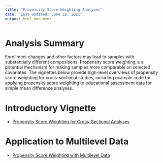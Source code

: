 ```yaml
---
title: "Propensity Score Weighting Analyses"
date: "Last Updated: June 16, 2021"
output: html_document
---
```


# Analysis Summary

Enrollment changes and other factors may lead to samples with substantially different compositions. Propensity score weighting is a potential mechanism for making samples more comparable on selected covariates. The vignettes below provide high-level overviews of propensity score weighting for cross-sectional studies, including example code for applying propensity score weighting to educational assessment data for simple mean difference analyses. 

# Introductory Vignette

* [Propensity Score Weighting for Cross-Sectional Analyses](https://centerforassessment.github.io/Internship_2021/articles/PSW_Example.html)

# Application to Multilevel Data

* [Propensity Score Weighting with Multilevel Data](https://centerforassessment.github.io/Internship_2021/articles/PSW_Multilevel_Example.html)